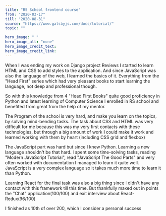 ---
title: "RS School frontend course"
from: "2020-03-17"
till: "2020-08-31"
source: "https://www.gatsbyjs.com/docs/tutorial/"
topic: ""

hero_image: " "
hero_image_alt: "none"
hero_image_credit_text: 
hero_image_credit_link: 
---

When I was ending my work on Django project Reviews
I started to learn HTML and CSS to add styles to the application. 
And since JavaScript was also the language of the web, I learned the basics of it.
Everything from the "Head First" series which had very pleasant
books to start learning the language, not deep and professional 
though.

So with this knowledge from 4 "Head First Books" quite good
proficiency in Python and latest learning of Computer Science
I enrolled in RS school and benefited from great from the help
of my mentor.

The Program of the school is very hard, and make you learn on 
the topics, by solving mind-bending tasks. The task about CSS and 
HTML was very difficult for me because this was my very first contacts 
with these technologies, but through a big amount of work I could make it work and learned working with them by heart 
(including CSS grid and flexbox)

The JavaScript part was hard but since I knew Python. Learning a new language shouldn't be that hard. I spent some time-solving tasks,
reading "Modern JavaScript Tutorial",
read "JavaScript The Good Parts" and very often worked with documentation
I managed to learn it quite well. JavaScript is a very complex language so 
it takes much more time to learn it than Python.

Learning React for the final task was also a big thing since I didn't have
any contact with this framework till this time. But thankfully maxed out 
in points the "Chat" application(100/100) and exit interview about React-Redux(96/100) 

I finished as 10th of over 200, which I consider a personal success






